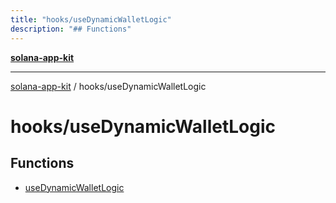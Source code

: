 ```yaml
---
title: "hooks/useDynamicWalletLogic"
description: "## Functions"
---
```


[**solana-app-kit**](../../README.mdx)

***

[solana-app-kit](../../README.mdx) / hooks/useDynamicWalletLogic

# hooks/useDynamicWalletLogic

## Functions

- [useDynamicWalletLogic](functions/useDynamicWalletLogic.mdx)
